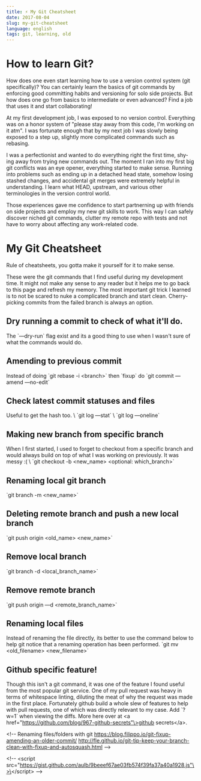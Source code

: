 ```yaml
---
title: ⚡️ My Git Cheatsheet
date: 2017-08-04
slug: my-git-cheatsheet
language: english
tags: git, learning, old
---
```


# How to learn Git?
How does one even start learning how to use a version control system (git specifically)? You can certainly learn the basics of git commands by enforcing good committing habits and versioning for solo side projects. But how does one go from basics to intermediate or even advanced? Find a job that uses it and start collaborating!

At my first development job, I was exposed to no version control. Everything was on a honor system of "please stay away from this code, I'm working on it atm". I was fortunate enough that by my next job I was slowly being exposed to a step up, slightly more complicated commands such as rebasing. 

I was a perfectionist and wanted to do everything right the first time, shy-ing away from trying new commands out. The moment I ran into my first big git conflicts was an eye opener, everything started to make sense. Running into problems such as ending up in a detached head state, somehow losing stashed changes, and accidental git merges were extremely helpful in understanding. I learn what HEAD, upstream, and various other terminologies in the version control world. 

Those experiences gave me confidence to start partnerning up with friends on side projects and employ my new git skills to work. This way I can safely discover niched git commands, clutter my remote repo with tests and not have to worry about affecting any work-related code.

# My Git Cheatsheet
Rule of cheatsheets, you gotta make it yourself for it to make sense. 

These were the git commands that I find useful during my development time. It might not make any sense to any reader but it helps me to go back to this page and refresh my memory. The most important git trick I learned is to not be scared to nuke a complicated branch and start clean. Cherry-picking commits from the failed branch is always an option.

## Dry running a commit to check of what it'll do.
The \`—dry-run\` flag exist and its a good thing to use when I wasn't sure of what the commands would do.

## Amending to previous commit
Instead of doing \`git rebase -i \<branch\>\` then \`fixup\` do \`git commit —amend —no-edit\`

## Check latest commit statuses and files
Useful to get the hash too. \\
\`git log —stat\` \\
\`git log —oneline\`

## Making new branch from specific branch
When I first started, I used to forget to checkout from a specific branch and would always build on top of what I was working on previously. It was messy :( \\
\`git checkout -b \<new_name\> \<optional: which_branch\>\`

## Renaming local git branch
\`git branch -m \<new_name\>\`

## Deleting remote branch and push a new local branch
\`git push origin \<old_name\> \<new_name\>\`

## Remove local branch
\`git branch -d \<local_branch_name\>\`

## Remove remote branch
\`git push origin —d \<remote_branch_name\>\`

## Renaming local files
Instead of renaming the file directly, its better to use the command below to help git notice that a renaming operation has been performed.
\`git mv \<old_filename\> \<new_filename\>\`

## Github specific feature!
Though this isn't a git command, it was one of the feature I found useful from the most popular git service. One of my pull request was heavy in terms of whitespace linting, diluting the meat of why the request was made in the first place. Fortunately github build a whole slew of features to help with pull requests, one of which was directly relevant to my case. Add \`?w=1\` when viewing the diffs. More here over at \<a href="https://github.com/blog/967-github-secrets"\>github secrets\</a\>.

\<!-- Renaming files/folders with git
https://blog.filippo.io/git-fixup-amending-an-older-commit/
http://fle.github.io/git-tip-keep-your-branch-clean-with-fixup-and-autosquash.html --\>

\<!-- \<script src="https://gist.github.com/aulb/9beeef67ae03fb574f39fa37a40a1928.js"\>\</script\> --\>

